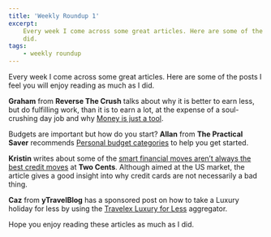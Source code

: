 ```yaml
---
title: 'Weekly Roundup 1'
excerpt:
    Every week I come across some great articles. Here are some of the posts I feel you will enjoy reading as much as I
    did.
tags:
    - weekly roundup
---
```


Every week I come across some great articles. Here are some of the posts I feel you will enjoy reading as much as I did.

**Graham** from **Reverse The Crush** talks about why it is better to earn less, but do fulfilling work, than it is to
earn a lot, at the expense of a soul-crushing day job and why
[Money is just a tool](http://www.reversethecrush.com/%F0%9F%92%AB%E2%9C%8D%F0%9F%8F%BB%F0%9F%92%B0%F0%9F%92%BB%F0%9F%9B%A0%F0%9F%8F%9D-money-is-just-a-tool/).

Budgets are important but how do you start? **Allan** from **The Practical Saver** recommends
[Personal budget categories](http://www.thepracticalsaver.com/personal-budget-categories-start-budget/) to help you get
started.

**Kristin** writes about some of the
[smart financial moves aren’t always the best credit moves](http://twocents.lifehacker.com/good-money-habits-that-can-hurt-your-credit-1785962981)
at **Two Cents**. Although aimed at the US market, the article gives a good insight into why credit cards are not
necessarily a bad thing.

**Caz** from **yTravelBlog** has a sponsored post on how to take a Luxury holiday for less by using the
[Travelex Luxury for Less](https://www.travelex.com/travelex-hub/travel-inspiration/luxury-for-less) aggregator.

Hope you enjoy reading these articles as much as I did.
